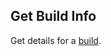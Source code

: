 
## Get Build Info

<OperationInfo method='get' path='/builds/v1/{appId}/info/{buildId}' />

Get details for a [build](https://hathora.dev/docs/concepts/hathora-entities#build).
